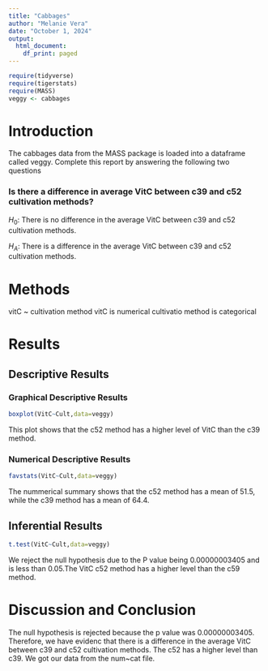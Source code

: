 ```yaml
---
title: "Cabbages"
author: "Melanie Vera"
date: "October 1, 2024"
output:
  html_document:
    df_print: paged
---
```


```r
require(tidyverse)
require(tigerstats)
require(MASS)
veggy <- cabbages
```

# Introduction

<!--In this section you explain what you are trying to show.  Where did the data come from?  What is the research or other question you are trying to answer?!-->
 The cabbages data from the MASS package is loaded into a dataframe called veggy. Complete this report by answering the following two questions  
 
### Is there a difference in average VitC between c39 and c52 cultivation methods?
$H_0$: There is no difference in the average VitC between c39 and c52 cultivation methods.

$H_A$: There is a difference in the average VitC between c39 and c52 cultivation methods.

# Methods

<!--Decide on your methods:  use "variable analysis" or other appropriate descriptors.  Make sure to choose at least one graphical method and at least one numerical method.!-->

vitC ~ cultivation method
vitC is numerical
cultivatio method is categorical

# Results

<!--Divide this section into two sub-sections:  One for your descriptive  results and one for your inferential results.!-->

## Descriptive Results

### Graphical Descriptive Results

<!--Graphical results here.  Make sure to show your code.  Provide appropriate labels for axes, giving units if possible, and provide a good title for the graph, too.  Use the graphical results to describe the patterns if any that exist in the data as focused toward the research question!-->

```r
boxplot(VitC~Cult,data=veggy)
```

This plot shows that the c52 method has a higher level of VitC than the c39 method.


### Numerical Descriptive Results

<!--Numerical results go here. Use the numerical results to describe the patterns if any that exist in the data as focused toward the research question!-->

```r
favstats(VitC~Cult,data=veggy)
```

The nummerical summary shows that the c52 method has a mean of 51.5, while the c39 method has a mean of 64.4.

## Inferential Results

<!--State hypothesis clearly.  Make sure your discussion of the inferential test covers all the aspects that the test output produces, such as test statistic, p-value etc.  Make a decision about the null hypothesis, explain the assumptions on which the selected test/procedure was based, and why the chosen procedure satisfys the assumptions and is appropriate to answer the research question!-->

```r
t.test(VitC~Cult,data=veggy)
```

We reject the null hypothesis due to the P value being 0.00000003405 and is less than 0.05.The VitC c52 method has a higher level than the c59 method.

# Discussion and Conclusion

<!--Discussion and conclusion here.  If you found a relationship be sure to consider whether the relationship occurs because one of the variavbles causes the other, or whether they perhasps are related for some other reason.  Watch the chapter 6 videos from the GeorgeTown videos collection.!-->

The null hypothesis is rejected because the p value was 0.00000003405. Therefore, we have evidenc that there is a difference in the average VitC between c39 and c52 cultivation methods. The c52 has a higher level than c39. We got our data from the num~cat file.
